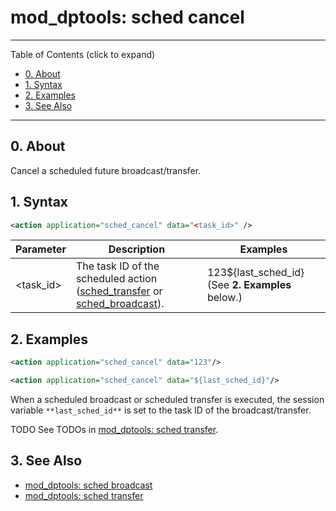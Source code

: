 
# mod_dptools: sched cancel 

 

---

Table of Contents (click to expand)

* [0\. About](#0-about)
* [1\. Syntax](#1-syntax)
* [2\. Examples](#2-examples)
* [3\. See Also](#3-see-also)

---

## 0\. About

Cancel a scheduled future broadcast/transfer.

## 1\. Syntax

```xml
<action application="sched_cancel" data="<task_id>" />
```

| Parameter  | Description                                                                                                | Examples                                            |
| ---------- | ---------------------------------------------------------------------------------------------------------- | --------------------------------------------------- |
| &lt;task\_id> | The task ID of the scheduled action ([sched\_transfer](./6587055.mdx#0-about) or [sched\_broadcast](./6587042.mdx#0-about)). | 123${last\_sched\_id} (See **2\. Examples** below.) |

## 2\. Examples

```xml
<action application="sched_cancel" data="123"/> 
```

```xml
<action application="sched_cancel" data="${last_sched_id}"/> 
```

When a scheduled broadcast or scheduled transfer is executed, the session variable `**last_sched_id**` is set to the task ID of the broadcast/transfer.

TODO See TODOs in [mod\_dptools: sched transfer](./6587055.mdx#0-about).

## 3\. See Also

* [mod\_dptools: sched broadcast](./6587042.mdx#0-about)
* [mod\_dptools: sched transfer](./6587055.mdx#0-about)
  
  

